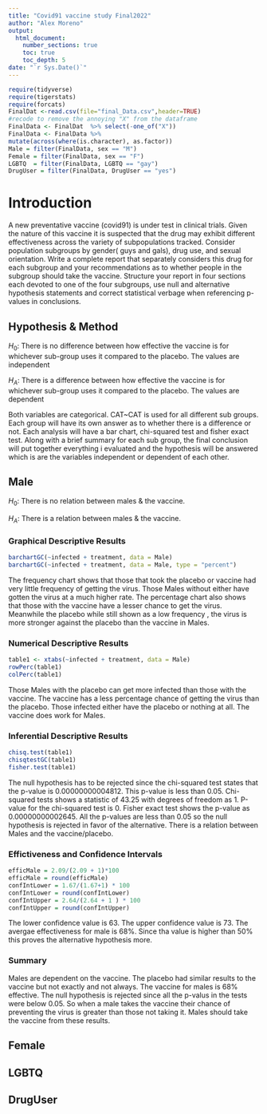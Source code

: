 ```yaml
---
title: "Covid91 vaccine study Final2022"
author: "Alex Moreno"
output: 
  html_document:
    number_sections: true
    toc: true
    toc_depth: 5
date: "`r Sys.Date()`" 
---
```


```r
require(tidyverse)
require(tigerstats)
require(forcats)
FinalDat <-read.csv(file="final_Data.csv",header=TRUE)
#recode to remove the annoying "X" from the dataframe
FinalData <- FinalDat  %>% select(-one_of("X"))
FinalData <- FinalData %>%
mutate(across(where(is.character), as.factor))
Male = filter(FinalData, sex == "M")
Female = filter(FinalData, sex == "F")
LGBTQ  = filter(FinalData, LGBTQ == "gay")
DrugUser = filter(FinalData, DrugUser == "yes")
```

# Introduction

A new  preventative vaccine (covid91) is under test in clinical trials. Given the nature of this vaccine it is suspected that the drug may exhibit different effectiveness across the variety of subpopulations tracked. Consider population subgroups by gender( guys and gals), drug use, and sexual orientation. Write a complete report that separately considers this drug for each subgroup and your recommendations as to whether people in the subgroup should take the vaccine. Structure your report in four sections each devoted to one of the four subgroups, use null and alternative hypothesis statements and correct statistical verbage when referencing p-values in conclusions.

## Hypothesis & Method

$H_0$: There is no difference between how effective the vaccine is for whichever sub-group uses it compared to the placebo. The values are independent

$H_A$: There is a difference between how effective the vaccine is for whichever sub-group uses it compared to the placebo. The values are dependent


Both variables are categorical. CAT~CAT is used for all different sub groups. Each group will have its own answer as to whether there is a difference or not. Each analysis will have a bar chart, chi-squared test and fisher exact test. Along with a brief summary for each sub group, the final conclusion will put together everything i evaluated and the hypothesis will be answered which is are the variables independent or dependent of each other.  


## Male

$H_0$: There is no relation between males & the vaccine.

$H_A$: There is a relation between males & the vaccine.


### Graphical Descriptive Results
```r
barchartGC(~infected + treatment, data = Male)
barchartGC(~infected + treatment, data = Male, type = "percent")
```

The frequency chart shows that those that took the placebo or vaccine had very little frequency of getting the virus. Those Males without either have gotten the virus at a much higher rate. The percentage chart also shows that those with the vaccine have a lesser chance to get the virus. Meanwhile the placebo while still shown as a low frequency , the virus is more stronger against the placebo than the vaccine in Males. 

### Numerical Descriptive Results
```r
table1 <- xtabs(~infected + treatment, data = Male)
rowPerc(table1)
colPerc(table1)
```

Those Males with the placebo can get more infected than those with the vaccine. The vaccine has a less percentage chance of getting the virus than the placebo. Those infected either have the placebo or nothing at all. The vaccine does work for Males. 

### Inferential Descriptive Results 
```r
chisq.test(table1)
chisqtestGC(table1)
fisher.test(table1)
```

The null hypothesis has to be rejected since the chi-squared test states that the p-value is 0.00000000004812. This p-value is less than 0.05. Chi-squared tests shows a statistic of 43.25 with degrees of freedom as 1. P-value for the chi-squared test is 0. Fisher exact test shows the p-value as 0.00000000002645. All the p-values are less than 0.05 so the null hypothesis is rejected in favor of the alternative. There is a relation between Males and the vaccine/placebo.


### Effictiveness and Confidence Intervals

```r
efficMale = 2.09/(2.09 + 1)*100
efficMale = round(efficMale)
confIntLower = 1.67/(1.67+1) * 100 
confIntLower = round(confIntLower)
confIntUpper = 2.64/(2.64 + 1 ) * 100 
confIntUpper = round(confIntUpper)
```

The lower confidence value is 63. The upper confidence value is 73. The avergae effectiveness for male is 68%. Since tha value is higher than 50% this proves the alternative hypothesis more. 


### Summary

Males are dependent on the vaccine. The placebo had similar results to the vaccine but not exactly and not always. The vaccine for males is 68% effective. The null hypothesis is rejected since all the p-valus in the tests were below 0.05. So when a male takes the vaccine their chance of preventing the virus is greater than  those not taking it. Males should take the vaccine from these results.


## Female


## LGBTQ



## DrugUser

